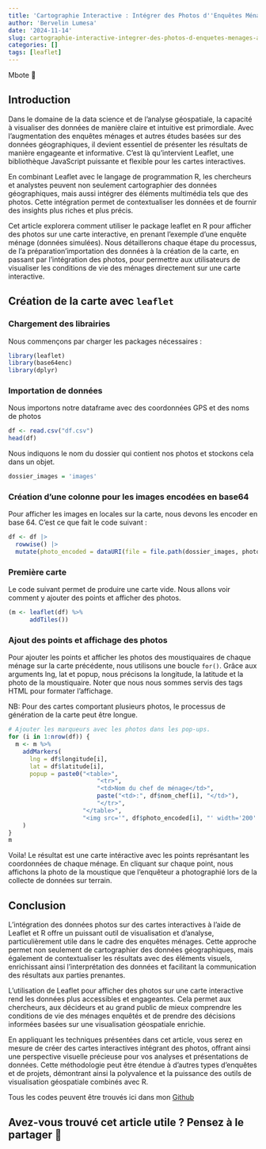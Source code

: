 ```yaml
---
title: 'Cartographie Interactive : Intégrer des Photos d''Enquêtes Ménages avec Leaflet et R'
author: 'Bervelin Lumesa'
date: '2024-11-14'
slug: cartographie-interactive-integrer-des-photos-d-enquetes-menages-avec-leaflet-et-r
categories: []
tags: [leaflet]
---
```


Mbote 👋 

## Introduction

Dans le domaine de la data science et de l'analyse géospatiale, la capacité à visualiser des données de manière claire et intuitive est primordiale. Avec l'augmentation des enquêtes ménages et autres études basées sur des données géographiques, il devient essentiel de présenter les résultats de manière engageante et informative. C'est là qu'intervient Leaflet, une bibliothèque JavaScript puissante et flexible pour les cartes interactives.

En combinant Leaflet avec le langage de programmation R, les chercheurs et analystes peuvent non seulement cartographier des données géographiques, mais aussi intégrer des éléments multimédia tels que des photos. Cette intégration permet de contextualiser les données et de fournir des insights plus riches et plus précis.

Cet article explorera comment utiliser le package leaflet en R pour afficher des photos sur une carte interactive, en prenant l'exemple d'une enquête ménage (données simulées). Nous détaillerons chaque étape du processus, de l'a préparation'importation des données à la création de la carte, en passant par l'intégration des photos, pour permettre aux utilisateurs de visualiser les conditions de vie des ménages directement sur une carte interactive.


## Création de la carte avec `leaflet`

### Chargement des librairies

Nous commençons par charger les packages nécessaires :

```r
library(leaflet)
library(base64enc)
library(dplyr)
```


### Importation de données

Nous importons notre dataframe avec des coordonnées GPS et des noms de photos

```r
df <- read.csv("df.csv")
head(df)
```


Nous indiquons le nom du dossier qui contient nos photos et stockons cela dans un objet.

```r
dossier_images = 'images'
```


### Création d'une colonne pour les images encodées en base64

Pour afficher les images en locales sur la carte, nous devons les encoder en base 64. C'est ce que fait le code suivant :

```r
df <- df |> 
  rowwise() |>
  mutate(photo_encoded = dataURI(file = file.path(dossier_images, photo_mild), mime = "image/png"))
```

### Première carte 

Le code suivant permet de produire une carte vide. Nous allons voir comment y ajouter des points et afficher des photos.

```r
(m <- leaflet(df) %>%
      addTiles())
```


### Ajout des points et affichage des photos

Pour ajouter les points et afficher les photos des moustiquaires de chaque ménage sur la carte précédente, nous utilisons une boucle `for()`. Grâce aux arguments lng, lat et popup, nous précisons la longitude, la latitude et la photo de la moustiquaire. Noter que nous nous sommes servis des tags HTML pour formater l'affichage. 

NB: Pour des cartes comportant plusieurs photos, le processus de génération de la carte peut être longue.

```r
# Ajouter les marqueurs avec les photos dans les pop-ups.
for (i in 1:nrow(df)) {
  m <- m %>%
    addMarkers(
      lng = df$longitude[i],
      lat = df$latitude[i],
      popup = paste0("<table>",
                         "<tr>",
                         "<td>Nom du chef de ménage</td>",
                         paste("<td>:", df$nom_chef[i], "</td>"),
                         "</tr>",
                     "</table>",
                     "<img src='", df$photo_encoded[i], "' width='200' height='150'>")
    )
}
m
```

Voila! Le résultat est une carte intéractive avec les points représantant les coordonnées de chaque ménage. En cliquant sur chaque point, nous affichons la photo de la moustique que l'enquêteur a photographié lors de la collecte de données sur terrain.


## Conclusion

L'intégration des données photos sur des cartes interactives à l'aide de Leaflet et R offre un puissant outil de visualisation et d'analyse, particulièrement utile dans le cadre des enquêtes ménages. Cette approche permet non seulement de cartographier des données géographiques, mais également de contextualiser les résultats avec des éléments visuels, enrichissant ainsi l'interprétation des données et facilitant la communication des résultats aux parties prenantes.

L'utilisation de Leaflet pour afficher des photos sur une carte interactive rend les données plus accessibles et engageantes. Cela permet aux chercheurs, aux décideurs et au grand public de mieux comprendre les conditions de vie des ménages enquêtés et de prendre des décisions informées basées sur une visualisation géospatiale enrichie.

En appliquant les techniques présentées dans cet article, vous serez en mesure de créer des cartes interactives intégrant des photos, offrant ainsi une perspective visuelle précieuse pour vos analyses et présentations de données. Cette méthodologie peut être étendue à d'autres types d'enquêtes et de projets, démontrant ainsi la polyvalence et la puissance des outils de visualisation géospatiale combinés avec R.

Tous les codes peuvent être trouvés ici dans mon [Github](https://github.com/bervelin-lumesa/r-blog-articles/tree/main/carte_leaflet_avec_photo)  


## Avez-vous trouvé cet article utile ? Pensez à le partager 🙌
